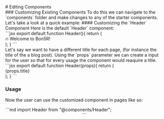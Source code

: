 
<PageTitle title="Editing Components"/>

<Sidebar />
<MDXDocs>
# Editing Components
<Author author="Manu Anish" displayName="manuanish" date="24/5/22"/>
<br/>
### Customizing Existing Components
To do this we can navigate to the `components` folder and make changes to any of the starter components. Let's take a look at a quick example:
#### Customizing the `Header` Component
Here is the default `Header` component:
<br/>
<TitleCode title="components/Header.js">
```jsx
export default function Header(){
  return (
    <div>
      <div className="fixed bg-white top-0 left-0 p-8 w-full z-50 border-b">
        <div className="font-bold">
          🔥 Welcome to Bon5R!
        </div>
      </div>
      <div className="pb-[150px]">
      </div>
    </div>
  );
}
```
</TitleCode>
<br/>
Let's say we want to have a different title for each page, (for instance the title of the a blog post).
Using the `props` parameter we can create a input for the user so that for every usage
the component would reaquire a title.
<br/>
<TitleCode title="components/Header.js">
```jsx
export default function Header(props){
  return (
    <div>
      <div className="fixed bg-white top-0 left-0 p-8 w-full z-50 border-b">
        <div className="font-bold">
          {props.title}
        </div>
      </div>
      <div className="pb-[150px]">
      </div>
    </div>
  );
}
```
</TitleCode>

### Usage
Now the user can use the customized component in pages like so:

<TitleCode title="pages/editing-components.mdx">
```md
import Header from "@components/Header";

<Header title="🔥 My Custom Header" />
```
</TitleCode>
<NextPage nextPage="Adding Components" previousPage="Next Steps" prevHref="/docs/getting-started/next-steps" nextHref="/docs/customization/adding-components"/>
</MDXDocs>
